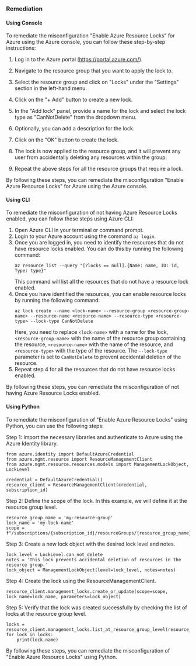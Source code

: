 ### Remediation

#### Using Console

To remediate the misconfiguration "Enable Azure Resource Locks" for Azure using the Azure console, you can follow these step-by-step instructions:

1. Log in to the Azure portal (https://portal.azure.com/).

2. Navigate to the resource group that you want to apply the lock to.

3. Select the resource group and click on "Locks" under the "Settings" section in the left-hand menu.

4. Click on the "+ Add" button to create a new lock.

5. In the "Add lock" panel, provide a name for the lock and select the lock type as "CanNotDelete" from the dropdown menu.

6. Optionally, you can add a description for the lock.

7. Click on the "OK" button to create the lock.

8. The lock is now applied to the resource group, and it will prevent any user from accidentally deleting any resources within the group.

9. Repeat the above steps for all the resource groups that require a lock.

By following these steps, you can remediate the misconfiguration "Enable Azure Resource Locks" for Azure using the Azure console.

#### Using CLI

To remediate the misconfiguration of not having Azure Resource Locks enabled, you can follow these steps using Azure CLI:

1. Open Azure CLI in your terminal or command prompt.
2. Login to your Azure account using the command `az login`.
3. Once you are logged in, you need to identify the resources that do not have resource locks enabled. You can do this by running the following command:
   ```
   az resource list --query "[?locks == null].{Name: name, ID: id, Type: type}"
   ```
   This command will list all the resources that do not have a resource lock enabled.
4. Once you have identified the resources, you can enable resource locks by running the following command:
   ```
   az lock create --name <lock-name> --resource-group <resource-group-name> --resource-name <resource-name> --resource-type <resource-type> --lock-type CanNotDelete
   ```
   Here, you need to replace `<lock-name>` with a name for the lock, `<resource-group-name>` with the name of the resource group containing the resource, `<resource-name>` with the name of the resource, and `<resource-type>` with the type of the resource. The `--lock-type` parameter is set to `CanNotDelete` to prevent accidental deletion of the resource.
5. Repeat step 4 for all the resources that do not have resource locks enabled.

By following these steps, you can remediate the misconfiguration of not having Azure Resource Locks enabled.

#### Using Python

To remediate the misconfiguration of "Enable Azure Resource Locks" using Python, you can use the following steps:

Step 1: Import the necessary libraries and authenticate to Azure using the Azure Identity library.

```
from azure.identity import DefaultAzureCredential
from azure.mgmt.resource import ResourceManagementClient
from azure.mgmt.resource.resources.models import ManagementLockObject, LockLevel

credential = DefaultAzureCredential()
resource_client = ResourceManagementClient(credential, subscription_id)
```

Step 2: Define the scope of the lock. In this example, we will define it at the resource group level.

```
resource_group_name = 'my-resource-group'
lock_name = 'my-lock-name'
scope = f"/subscriptions/{subscription_id}/resourceGroups/{resource_group_name}"
```

Step 3: Create a new lock object with the desired lock level and notes.

```
lock_level = LockLevel.can_not_delete
notes = 'This lock prevents accidental deletion of resources in the resource group.'
lock_object = ManagementLockObject(level=lock_level, notes=notes)
```

Step 4: Create the lock using the ResourceManagementClient.

```
resource_client.management_locks.create_or_update(scope=scope, lock_name=lock_name, parameters=lock_object)
```

Step 5: Verify that the lock was created successfully by checking the list of locks at the resource group level.

```
locks = resource_client.management_locks.list_at_resource_group_level(resource_group_name)
for lock in locks:
    print(lock.name)
```

By following these steps, you can remediate the misconfiguration of "Enable Azure Resource Locks" using Python.

